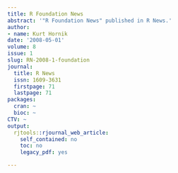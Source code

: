 ```yaml
---
title: R Foundation News
abstract: '"R Foundation News" published in R News.'
author:
- name: Kurt Hornik
date: '2008-05-01'
volume: 8
issue: 1
slug: RN-2008-1-foundation
journal:
  title: R News
  issn: 1609-3631
  firstpage: 71
  lastpage: 71
packages:
  cran: ~
  bioc: ~
CTV: ~
output:
  rjtools::rjournal_web_article:
    self_contained: no
    toc: no
    legacy_pdf: yes

---
```

